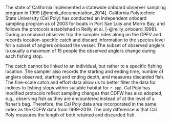 The state of California implemented a statewide onboard observer sampling program in 1999 [@monk_documentation_2014]. California Polytechnic State University (Cal Poly) has conducted an independent onboard sampling program as of 2003 for boats in Port San Luis and Morro Bay, and follows the protocols established in Reilly et al. [-@reilly_onboard_1998]. During an onboard observer trip the sampler rides along on the CPFV and records location-specific catch and discard information to the species level for a subset of anglers onboard the vessel. The subset of observed anglers is usually a maximum of 15 people the observed anglers change during each fishing stop.

The catch cannot be linked to an individual, but rather to a specific fishing location. The sampler also records the starting and ending time, number of anglers observed, starting and ending depth, and measures discarded fish. The fine-scale catch and effort data allow us to better filter the data for indices to fishing stops within suitable habitat for `r spp`. Cal Poly has modified protocols reflect sampling changes that CDFW has also adopted, e.g., observing fish as they are encountered instead of at the level of a fisher’s bag. Therefore, the Cal Poly data area incorporated in the same index as the CDFW data from 1999-2019. The only difference is that Cal Poly measures the length of both retained and discarded fish.
